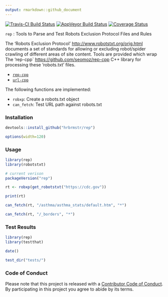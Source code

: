 ```yaml
---
output: rmarkdown::github_document
---
```


[![Travis-CI Build Status](https://travis-ci.org/hrbrmstr/rep.svg?branch=master)](https://travis-ci.org/hrbrmstr/rep) 
[![AppVeyor Build Status](https://ci.appveyor.com/api/projects/status/github/hrbrmstr/rep?branch=master&svg=true)](https://ci.appveyor.com/project/hrbrmstr/rep) 
[![Coverage Status](https://img.shields.io/codecov/c/github/hrbrmstr/rep/master.svg)](https://codecov.io/github/hrbrmstr/rep?branch=master)

`rep` : Tools to Parse and Test Robots Exclusion Protocol Files and Rules

The 'Robots Exclusion Protocol' <http://www.robotstxt.org/orig.html> documents a set of standards for allowing or excluding robot/spider crawling of different areas of site content. Tools are provided which wrap The 'rep-cpp` <https://github.com/seomoz/rep-cpp> C++ library for processing these 'robots.txt' files.

- [`rep-cpp`](https://github.com/seomoz/rep-cpp)
- [`url-cpp`](https://github.com/seomoz/url-cpp)

The following functions are implemented:

- `robxp`:	Create a robots.txt object
- `can_fetch`:	Test URL path against robots.txt

### Installation

```r
devtools::install_github("hrbrmstr/rep")
```

```r
options(width=120)
```

### Usage

```r
library(rep)
library(robotstxt)

# current verison
packageVersion("rep")

rt <- robxp(get_robotstxt("https://cdc.gov"))

print(rt)

can_fetch(rt, "/asthma/asthma_stats/default.htm", "*")

can_fetch(rt, "/_borders", "*")
```

### Test Results

```r
library(rep)
library(testthat)

date()

test_dir("tests/")
```

### Code of Conduct

Please note that this project is released with a [Contributor Code of Conduct](CONDUCT.md). By participating in this project you agree to abide by its terms.